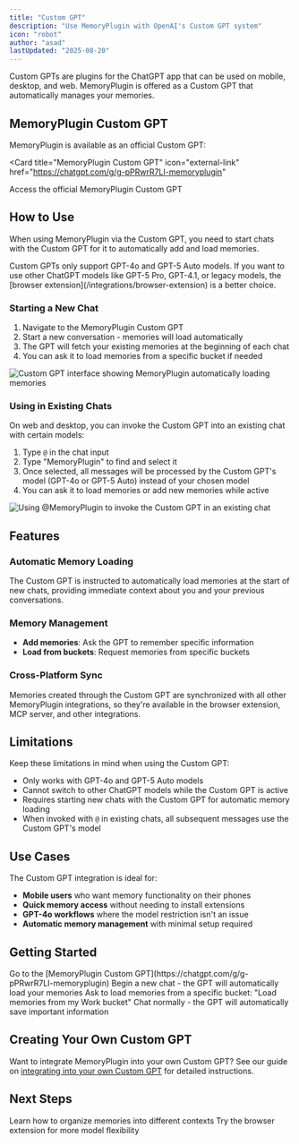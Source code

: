 ```yaml
---
title: "Custom GPT"
description: "Use MemoryPlugin with OpenAI's Custom GPT system"
icon: "robot"
author: "asad"
lastUpdated: "2025-08-20"
---
```



<ArticleInfo author="asad" lastUpdated="2025-08-20" />

Custom GPTs are plugins for the ChatGPT app that can be used on mobile, desktop, and web. MemoryPlugin is offered as a Custom GPT that automatically manages your memories.

## MemoryPlugin Custom GPT

MemoryPlugin is available as an official Custom GPT:

<Card
  title="MemoryPlugin Custom GPT"
  icon="external-link"
  href="https://chatgpt.com/g/g-pPRwrR7LI-memoryplugin"
>
  Access the official MemoryPlugin Custom GPT
</Card>

## How to Use

When using MemoryPlugin via the Custom GPT, you need to start chats with the Custom GPT for it to automatically add and load memories.

<Warning>
Custom GPTs only support GPT-4o and GPT-5 Auto models. If you want to use other ChatGPT models like GPT-5 Pro, GPT-4.1, or legacy models, the [browser extension](/integrations/browser-extension) is a better choice.
</Warning>

### Starting a New Chat

1. Navigate to the MemoryPlugin Custom GPT
2. Start a new conversation - memories will load automatically
3. The GPT will fetch your existing memories at the beginning of each chat
4. You can ask it to load memories from a specific bucket if needed

![Custom GPT interface showing MemoryPlugin automatically loading memories](/images/custom-gpt/custom-gpt-interface.png)

### Using in Existing Chats

On web and desktop, you can invoke the Custom GPT into an existing chat with certain models:

1. Type `@` in the chat input
2. Type "MemoryPlugin" to find and select it
3. Once selected, all messages will be processed by the Custom GPT's model (GPT-4o or GPT-5 Auto) instead of your chosen model
4. You can ask it to load memories or add new memories while active

![Using @MemoryPlugin to invoke the Custom GPT in an existing chat](/images/custom-gpt/at-mention.png)

## Features

### Automatic Memory Loading

The Custom GPT is instructed to automatically load memories at the start of new chats, providing immediate context about you and your previous conversations.

### Memory Management

- **Add memories**: Ask the GPT to remember specific information
- **Load from buckets**: Request memories from specific buckets

### Cross-Platform Sync

Memories created through the Custom GPT are synchronized with all other MemoryPlugin integrations, so they're available in the browser extension, MCP server, and other integrations.

## Limitations

<Warning>
Keep these limitations in mind when using the Custom GPT:
</Warning>

- Only works with GPT-4o and GPT-5 Auto models
- Cannot switch to other ChatGPT models while the Custom GPT is active
- Requires starting new chats with the Custom GPT for automatic memory loading
- When invoked with `@` in existing chats, all subsequent messages use the Custom GPT's model

## Use Cases

The Custom GPT integration is ideal for:

- **Mobile users** who want memory functionality on their phones
- **Quick memory access** without needing to install extensions
- **GPT-4o workflows** where the model restriction isn't an issue
- **Automatic memory management** with minimal setup required

## Getting Started

<Steps>
  <Step title="Visit Custom GPT">
    Go to the [MemoryPlugin Custom GPT](https://chatgpt.com/g/g-pPRwrR7LI-memoryplugin)
  </Step>
  <Step title="Start Conversation">
    Begin a new chat - the GPT will automatically load your memories
  </Step>
  <Step title="Set Bucket (Optional)">
    Ask to load memories from a specific bucket: "Load memories from my Work bucket"
  </Step>
  <Step title="Use Normally">
    Chat normally - the GPT will automatically save important information
  </Step>
</Steps>

## Creating Your Own Custom GPT

Want to integrate MemoryPlugin into your own Custom GPT? See our guide on [integrating into your own Custom GPT](/integrations/custom-gpt-integration) for detailed instructions.

## Next Steps

<CardGroup cols={2}>
  <Card
    title="Memory Buckets"
    icon="folder"
    href="/features/memory-buckets"
  >
    Learn how to organize memories into different contexts
  </Card>
  <Card
    title="Browser Extension"
    icon="browser"
    href="/integrations/browser-extension"
  >
    Try the browser extension for more model flexibility
  </Card>
</CardGroup>